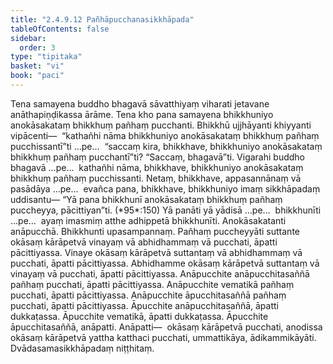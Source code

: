 ```yaml
---
title: "2.4.9.12 Pañhāpucchanasikkhāpada"
tableOfContents: false
sidebar:
  order: 3
type: "tipitaka"
basket: "vi"
book: "paci"
---
```



<DynamicBreadcrumb />

<Division number="1219" book="paci" bookNo="2" page="460">

<Paragraph number="3509" book="paci">
Tena samayena buddho bhagavā sāvatthiyaṃ viharati jetavane anāthapiṇḍikassa ārāme. Tena kho pana samayena bhikkhuniyo anokāsakataṃ bhikkhuṃ pañhaṃ pucchanti. Bhikkhū ujjhāyanti khiyyanti vipācenti—  “kathañhi nāma bhikkhuniyo anokāsakataṃ bhikkhuṃ pañhaṃ pucchissantī”ti …pe…  “saccaṃ kira, bhikkhave, bhikkhuniyo anokāsakataṃ bhikkhuṃ pañhaṃ pucchantī”ti? “Saccaṃ, bhagavā”ti. Vigarahi buddho bhagavā …pe…  kathañhi nāma, bhikkhave, bhikkhuniyo anokāsakataṃ bhikkhuṃ pañhaṃ pucchissanti. Netaṃ, bhikkhave, appasannānaṃ vā pasādāya …pe…  evañca pana, bhikkhave, bhikkhuniyo imaṃ sikkhāpadaṃ uddisantu—
</Paragraph>

</Division>
<Division number="1220" book="paci" bookNo="2" page="460">

<Paragraph number="3510" book="paci">
<Emphasis>“Yā pana bhikkhunī anokāsakataṃ bhikkhuṃ pañhaṃ puccheyya, pācittiyan”</Emphasis>ti. (*95*:<Emphasis>150</Emphasis>)
</Paragraph>

</Division>
<Division number="1221" book="paci" bookNo="2" page="460">

<Paragraph number="3511" book="paci">
<Emphasis>Yā panā</Emphasis>ti yā yādisā …pe…  <Emphasis>bhikkhunī</Emphasis>ti …pe…  ayaṃ imasmiṃ atthe adhippetā bhikkhunīti.
</Paragraph>

<Paragraph number="3512" book="paci">
<Emphasis>Anokāsakatan</Emphasis>ti anāpucchā. <Emphasis>Bhikkhun</Emphasis>ti upasampannaṃ. <Emphasis>Pañhaṃ puccheyyā</Emphasis>ti suttante okāsaṃ kārāpetvā vinayaṃ vā abhidhammaṃ vā pucchati, āpatti pācittiyassa. Vinaye okāsaṃ kārāpetvā suttantaṃ vā abhidhammaṃ vā pucchati, āpatti pācittiyassa. Abhidhamme okāsaṃ kārāpetvā suttantaṃ vā vinayaṃ vā pucchati, āpatti pācittiyassa.
</Paragraph>

</Division>
<Division number="1222" book="paci" bookNo="2" page="461">

<Paragraph number="3513" book="paci">
Anāpucchite anāpucchitasaññā pañhaṃ pucchati, āpatti pācittiyassa. Anāpucchite vematikā pañhaṃ pucchati, āpatti pācittiyassa. Anāpucchite āpucchitasaññā pañhaṃ pucchati, āpatti pācittiyassa.
</Paragraph>

<Paragraph number="3514" book="paci">
Āpucchite anāpucchitasaññā, āpatti dukkaṭassa. Āpucchite vematikā, āpatti dukkaṭassa. Āpucchite āpucchitasaññā, anāpatti.
</Paragraph>

</Division>
<Division number="1223" book="paci" bookNo="2" page="461">

<Paragraph number="3515" book="paci">
Anāpatti—  okāsaṃ kārāpetvā pucchati, anodissa okāsaṃ kārāpetvā yattha katthaci pucchati, ummattikāya, ādikammikāyāti.

</Paragraph>
</Division>

<Paragraph number="3516" type="center" book="paci">
Dvādasamasikkhāpadaṃ niṭṭhitaṃ.
</Paragraph>